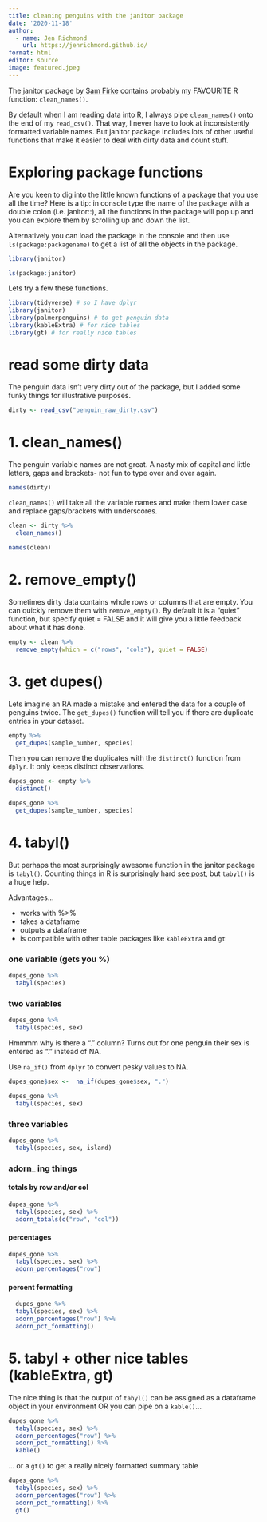 ```yaml
---
title: cleaning penguins with the janitor package
date: '2020-11-18'
author:
  - name: Jen Richmond
    url: https://jenrichmond.github.io/
format: html
editor: source
image: featured.jpeg
---
```



The janitor package by [Sam Firke](https://github.com/sfirke/janitor) contains probably my FAVOURITE R function: `clean_names()`. 

By default when I am reading data into R, I always pipe `clean_names()` onto the end of my `read_csv()`. That way, I never have to look at inconsistently formatted variable names. But janitor package includes lots of other useful functions that make it easier to deal with dirty data and count stuff. 


# Exploring package functions

Are you keen to dig into the little known functions of a package that you use all the time? Here is a tip: in console type the name of the package with a double colon (i.e. janitor::), all the functions in the package will pop up and you can explore them by scrolling up and down the list. 

Alternatively you can load the package in the console and then use `ls(package:packagename)` to get a list of all the objects in the package. 

```r
library(janitor)

ls(package:janitor)
```

Lets try a few these functions. 

```r
library(tidyverse) # so I have dplyr
library(janitor)  
library(palmerpenguins) # to get penguin data
library(kableExtra) # for nice tables
library(gt) # for really nice tables
```

# read some dirty data

The penguin data isn't very dirty out of the package, but I added some funky things for illustrative purposes. 


```r

dirty <- read_csv("penguin_raw_dirty.csv")
```


# 1. clean_names()

The penguin variable names are not great. A nasty mix of capital and little letters, gaps and brackets- not fun to type over and over again. 
```r

names(dirty)

```

`clean_names()` will take all the variable names and make them lower case and replace gaps/brackets with underscores. 

```r
clean <- dirty %>%
  clean_names()

names(clean)
```


# 2. remove_empty()

Sometimes dirty data contains whole rows or columns that are empty. You can quickly remove them with `remove_empty()`. By default it is a "quiet" function, but specify quiet = FALSE and it will give you a little feedback about what it has done. 

```r
empty <- clean %>%
  remove_empty(which = c("rows", "cols"), quiet = FALSE)

```

# 3. get dupes()

Lets imagine an RA made a mistake and entered the data for a couple of penguins twice. The `get_dupes()` function will tell you if there are duplicate entries in your dataset. 

```r
empty %>%
  get_dupes(sample_number, species)

```

Then you can remove the duplicates with the `distinct()` function from `dplyr`. It only keeps distinct observations.

```r
dupes_gone <- empty %>%
  distinct()

dupes_gone %>%
  get_dupes(sample_number, species)
```

# 4. tabyl()

But perhaps the most surprisingly awesome function in the janitor package is `tabyl()`. Counting things in R is surprisingly hard [see post](http://jenrichmond.rbind.io/post/counting-things/), but `tabyl()` is a huge help. 

Advantages...

- works with %>%
- takes a dataframe 
- outputs a dataframe
- is compatible with other table packages like `kableExtra` and `gt`

### one variable (gets you %)

```r

dupes_gone %>%
  tabyl(species) 

```

### two variables

```r
 
dupes_gone %>%
  tabyl(species, sex)
```
Hmmmm why is there a "." column? Turns out for one penguin their sex is entered as "." instead of NA. 

Use `na_if()` from `dplyr` to convert pesky values to NA.

```r

dupes_gone$sex <-  na_if(dupes_gone$sex, ".")

dupes_gone %>%
  tabyl(species, sex)

```

### three variables

```r
dupes_gone %>%
  tabyl(species, sex, island) 

```


### adorn_ ing things

#### totals by row and/or col

```r

dupes_gone %>%
  tabyl(species, sex) %>%
  adorn_totals(c("row", "col"))

```

#### percentages 

```r
dupes_gone %>%
  tabyl(species, sex) %>%
  adorn_percentages("row")
```

#### percent formatting
```r
  dupes_gone %>%
  tabyl(species, sex) %>%
  adorn_percentages("row") %>%
  adorn_pct_formatting()
```


# 5. tabyl + other nice tables (kableExtra, gt)

The nice thing is that the output of `tabyl()` can be assigned as a dataframe object in your environment OR you can pipe on a `kable()`...

```r
dupes_gone %>%
  tabyl(species, sex) %>%
  adorn_percentages("row") %>%
  adorn_pct_formatting() %>%
  kable() 
```

... or a `gt()` to get a really nicely formatted summary table

```r
dupes_gone %>%
  tabyl(species, sex) %>%
  adorn_percentages("row") %>%
  adorn_pct_formatting() %>%
  gt()
```




